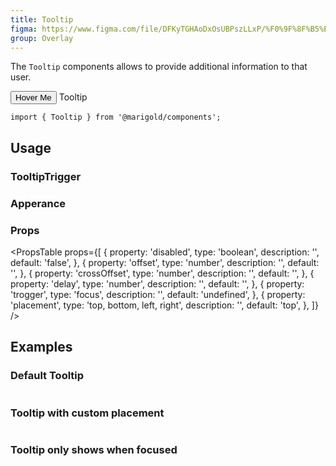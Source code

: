 ```yaml
---
title: Tooltip
figma: https://www.figma.com/file/DFKyTGHAoDxOsUBPszLLxP/%F0%9F%8F%B5%EF%B8%8FMarigold?node-id=2461%3A2378
group: Overlay
---
```


The `Tooltip` components allows to provide additional information to that user.

<Preview>
  <Tooltip.Trigger>
    <Button variant="primary">
      <Text>Hover Me</Text>
    </Button>
    <Tooltip>Tooltip</Tooltip>
  </Tooltip.Trigger>
</Preview>

```tsx
import { Tooltip } from '@marigold/components';
```

## Usage

### TooltipTrigger

### Apperance

<ApperanceTable component={title} />

### Props

<PropsTable
  props={[
    {
      property: 'disabled',
      type: 'boolean',
      description: '',
      default: 'false',
    },
    {
      property: 'offset',
      type: 'number',
      description: '',
      default: '',
    },
    {
      property: 'crossOffset',
      type: 'number',
      description: '',
      default: '',
    },
    {
      property: 'delay',
      type: 'number',
      description: '',
      default: '',
    },
    {
      property: 'trogger',
      type: 'focus',
      description: '',
      default: 'undefined',
    },
    {
      property: 'placement',
      type: 'top, bottom, left, right',
      description: '',
      default: 'top',
    },
  ]}
/>

## Examples

### Default Tooltip

```tsx preview file=components/Tooltip/tooltip-basic.demo.tsx

```

### Tooltip with custom placement

```tsx preview file=components/Tooltip/tooltip-custom.demo.tsx

```

### Tooltip only shows when focused

```tsx preview file=components/Tooltip/tooltip-focus.demo.tsx

```

